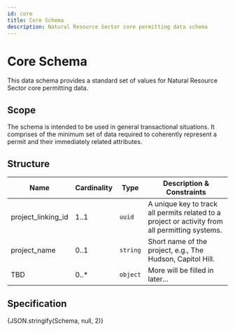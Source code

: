 ```yaml
---
id: core
title: Core Schema
description: Natural Resource Sector core permitting data schema
---
```



# Core Schema

This data schema provides a standard set of values for Natural Resource Sector core permitting data.

## Scope

The schema is intended to be used in general transactional situations. It comprises of the minimum set of data required to coherently represent a permit and their immediately related attributes.

## Structure

| Name | Cardinality | Type | Description & Constraints |
| --- | --- | --- | --- |
| project_linking_id | 1..1 | `uuid` | A unique key to track all permits related to a project or activity from all permitting systems. |
| project_name | 0..1 | `string` | Short name of the project, e.g., The Hudson, Capitol Hill. |
| TBD | 0..* | `object` | More will be filled in later... |

## Specification

<Tabs queryString="tab">
  <TabItem value="schema" label="Schema" default>
    <JSONSchemaViewer schema={Schema} viewerOptions={{ showExamples: true }} />
  </TabItem>
  <TabItem value="source" label="Source">
    <CodeBlock language="json" showLineNumbers>
      {JSON.stringify(Schema, null, 2)}
    </CodeBlock>
  </TabItem>
</Tabs>

